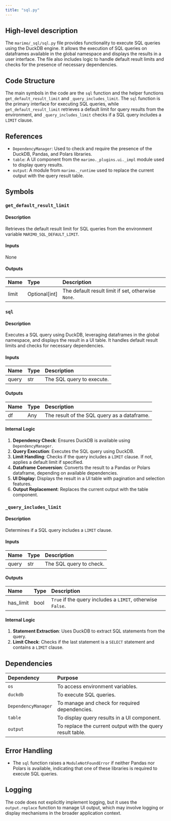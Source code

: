 ```yaml
---
title: "sql.py"
---
```


## High-level description

The `marimo/_sql/sql.py` file provides functionality to execute SQL queries using the DuckDB engine. It allows the execution of SQL queries on dataframes available in the global namespace and displays the results in a user interface. The file also includes logic to handle default result limits and checks for the presence of necessary dependencies.

## Code Structure

The main symbols in the code are the `sql` function and the helper functions `get_default_result_limit` and `_query_includes_limit`. The `sql` function is the primary interface for executing SQL queries, while `get_default_result_limit` retrieves a default limit for query results from the environment, and `_query_includes_limit` checks if a SQL query includes a `LIMIT` clause.

## References

- `DependencyManager`: Used to check and require the presence of the DuckDB, Pandas, and Polars libraries.
- `table`: A UI component from the `marimo._plugins.ui._impl` module used to display query results.
- `output`: A module from `marimo._runtime` used to replace the current output with the query result table.

## Symbols

### `get_default_result_limit`
#### Description
Retrieves the default result limit for SQL queries from the environment variable `MARIMO_SQL_DEFAULT_LIMIT`.

#### Inputs
None

#### Outputs
| Name  | Type          | Description                        |
|:------|:--------------|:-----------------------------------|
| limit | Optional[int] | The default result limit if set, otherwise `None`. |

### `sql`
#### Description
Executes a SQL query using DuckDB, leveraging dataframes in the global namespace, and displays the result in a UI table. It handles default result limits and checks for necessary dependencies.

#### Inputs
| Name  | Type | Description          |
|:------|:-----|:---------------------|
| query | str  | The SQL query to execute. |

#### Outputs
| Name | Type | Description |
|:-----|:-----|:------------|
| df   | Any  | The result of the SQL query as a dataframe. |

#### Internal Logic
1. **Dependency Check**: Ensures DuckDB is available using `DependencyManager`.
2. **Query Execution**: Executes the SQL query using DuckDB.
3. **Limit Handling**: Checks if the query includes a `LIMIT` clause. If not, applies a default limit if specified.
4. **Dataframe Conversion**: Converts the result to a Pandas or Polars dataframe, depending on available dependencies.
5. **UI Display**: Displays the result in a UI table with pagination and selection features.
6. **Output Replacement**: Replaces the current output with the table component.

### `_query_includes_limit`
#### Description
Determines if a SQL query includes a `LIMIT` clause.

#### Inputs
| Name  | Type | Description          |
|:------|:-----|:---------------------|
| query | str  | The SQL query to check. |

#### Outputs
| Name       | Type | Description                              |
|:-----------|:-----|:-----------------------------------------|
| has_limit  | bool | `True` if the query includes a `LIMIT`, otherwise `False`. |

#### Internal Logic
1. **Statement Extraction**: Uses DuckDB to extract SQL statements from the query.
2. **Limit Check**: Checks if the last statement is a `SELECT` statement and contains a `LIMIT` clause.

## Dependencies

| Dependency | Purpose                                      |
|:-----------|:---------------------------------------------|
| `os`       | To access environment variables.             |
| `duckdb`   | To execute SQL queries.                      |
| `DependencyManager` | To manage and check for required dependencies. |
| `table`    | To display query results in a UI component.  |
| `output`   | To replace the current output with the query result table. |

## Error Handling

- The `sql` function raises a `ModuleNotFoundError` if neither Pandas nor Polars is available, indicating that one of these libraries is required to execute SQL queries.

## Logging

The code does not explicitly implement logging, but it uses the `output.replace` function to manage UI output, which may involve logging or display mechanisms in the broader application context.